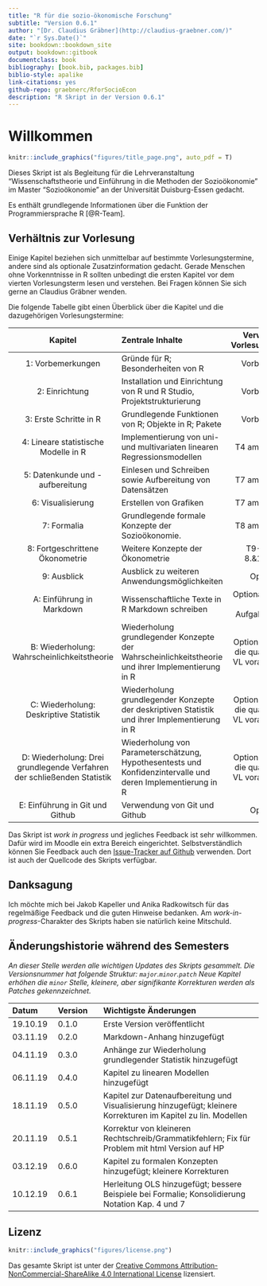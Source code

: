 ```yaml
--- 
title: "R für die sozio-ökonomische Forschung"
subtitle: "Version 0.6.1"
author: "[Dr. Claudius Gräbner](http://claudius-graebner.com/)"
date: "`r Sys.Date()`" 
site: bookdown::bookdown_site
output: bookdown::gitbook
documentclass: book
bibliography: [book.bib, packages.bib]
biblio-style: apalike
link-citations: yes
github-repo: graebnerc/RforSocioEcon
description: "R Skript in der Version 0.6.1"
---
```


# Willkommen {-}

```r
knitr::include_graphics("figures/title_page.png", auto_pdf = T)
```

Dieses Skript ist als Begleitung für die Lehrveranstaltung 
"Wissenschaftstheorie und Einführung in die Methoden der Sozioökonomie"
im Master "Sozioökonomie" an der Universität Duisburg-Essen gedacht.

Es enthält grundlegende Informationen über die Funktion der
Programmiersprache R [@R-Team]. 

## Verhältnis zur Vorlesung {-}

Einige Kapitel beziehen sich unmittelbar auf bestimmte Vorlesungstermine,
andere sind als optionale Zusatzinformation gedacht.
Gerade Menschen ohne Vorkenntnisse in R sollten unbedingt die ersten Kapitel
vor dem vierten Vorlesungsterm lesen und verstehen. Bei Fragen können Sie sich
gerne an Claudius Gräbner wenden.

Die folgende Tabelle gibt einen Überblick über die Kapitel und die dazugehörigen
Vorlesungstermine:

Kapitel              | Zentrale Inhalte            | Verwandter Vorlesungstermin |
|:------------------:|:----------------------------|:---------------------------:|
| 1: Vorbemerkungen | Gründe für R; Besonderheiten von R | Vorbereitung |
| 2: Einrichtung | Installation und Einrichtung von R und R Studio, Projektstrukturierung | Vorbereitung |
| 3: Erste Schritte in R | Grundlegende Funktionen von R; Objekte in R; Pakete | Vorbereitung |
| 4: Lineare statistische Modelle in R | Implementierung von uni- und multivariaten linearen Regressionsmodellen | T4 am 06.11.19 |
| 5: Datenkunde und -aufbereitung | Einlesen und Schreiben sowie Aufbereitung von Datensätzen | T7 am 27.11.19 |
| 6: Visualisierung | Erstellen von Grafiken | T7 am 27.11.19 |
| 7: Formalia | Grundlegende formale Konzepte der Sozioökonomie. | T8 am 11.12.19 |
| 8: Fortgeschrittene Ökonometrie | Weitere Konzepte der Ökonometrie | T9-10 am 8.&15.1.20|
| 9: Ausblick | Ausblick zu weiteren Anwendungsmöglichkeiten | Optional |
| A: Einführung in Markdown | Wissenschaftliche Texte in R Markdown schreiben |Optional; relevant für Aufgabenblätter|
| B: Wiederholung: Wahrscheinlichkeitstheorie  | Wiederholung grundlegender Konzepte der Wahrscheinlichkeitstheorie und ihrer Implementierung in R | Optional; wird für die quantitativen VL vorausgesetzt |
| C: Wiederholung: Deskriptive Statistik  | Wiederholung grundlegender Konzepte der deskriptiven Statistik und ihrer Implementierung in R | Optional; wird für die quantitativen VL vorausgesetzt |
| D: Wiederholung: Drei grundlegende Verfahren der schließenden Statistik  | Wiederholung von Parameterschätzung, Hypothesentests und Konfidenzintervalle und deren Implementierung in R| Optional; wird für die quantitativen VL vorausgesetzt |
| E: Einführung in Git und Github | Verwendung von Git und Github | Optional |

Das Skript ist *work in progress* und jegliches Feedback ist sehr willkommen.
Dafür wird im Moodle ein extra Bereich eingerichtet.
Selbstverständlich können Sie Feedback auch den 
[Issue-Tracker auf Github](https://github.com/graebnerc/RforSocioEcon/issues) 
verwenden. Dort ist auch der Quellcode des Skripts verfügbar.

## Danksagung {-}

Ich möchte mich bei Jakob Kapeller und Anika Radkowitsch für das regelmäßige 
Feedback und die guten Hinweise bedanken. Am *work-in-progress*-Charakter
des Skripts haben sie natürlich keine Mitschuld.

## Änderungshistorie während des Semesters {-}

*An dieser Stelle werden alle wichtigen Updates des Skripts gesammelt.*
*Die Versionsnummer hat folgende Struktur: `major`.`minor`.`patch`*
*Neue Kapitel erhöhen die `minor` Stelle, kleinere, aber signifikante*
*Korrekturen werden als Patches gekennzeichnet.*

Datum    | Version | Wichtigste Änderungen         |
:--------+:--------+:------------------------------|
19.10.19 | 0.1.0    | Erste Version veröffentlicht |
03.11.19 | 0.2.0    | Markdown-Anhang hinzugefügt  |
04.11.19 | 0.3.0    | Anhänge zur Wiederholung grundlegender Statistik hinzugefügt  |
06.11.19 | 0.4.0    | Kapitel zu linearen Modellen hinzugefügt  |
18.11.19 | 0.5.0    | Kapitel zur Datenaufbereitung und Visualisierung hinzugefügt; kleinere Korrekturen im Kapitel zu lin. Modellen  |
20.11.19 | 0.5.1    | Korrektur von kleineren Rechtschreib/Grammatikfehlern; Fix für Problem mit html Version auf HP |
03.12.19 | 0.6.0    | Kapitel zu formalen Konzepten hinzugefügt; kleinere Korrekturen |
10.12.19 | 0.6.1    | Herleitung OLS hinzugefügt; bessere Beispiele bei Formalie; Konsolidierung Notation Kap. 4 und 7 |

## Lizenz {-}

```r
knitr::include_graphics("figures/license.png")
```

Das gesamte Skript ist unter der 
[Creative Commons Attribution-NonCommercial-ShareAlike 4.0 International License](http://creativecommons.org/licenses/by-nc-sa/4.0/)
lizensiert.
